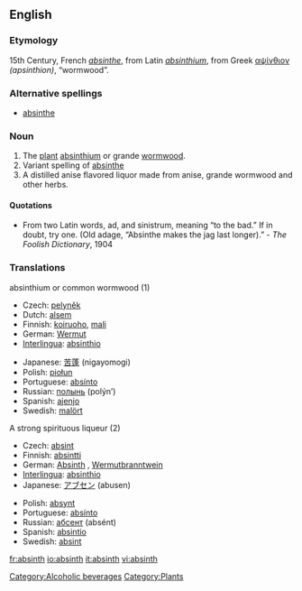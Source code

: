 {{wikipedia}}
==English==

===Etymology===
15th Century, French ''[[absinthe#French|absinthe]]'', from Latin ''[[absinthium]]'', from Greek [[αψίνθιον]] ''(apsinthion)'', “wormwood”.

===Alternative spellings===
* [[absinthe]]

===Noun===
{{en-noun}}

#The [[plant]] [[absinthium]] or grande [[wormwood]].
#Variant spelling of [[absinthe]]
#A distilled anise flavored liquor made from anise, grande wormwood and other herbs.

====Quotations====
*From two Latin words, ad, and sinistrum, meaning “to the bad.”  If in doubt, try one.  (Old adage, “Absinthe makes the jag last longer).” - ''The Foolish Dictionary'', 1904

===Translations===
;absinthium or common wormwood (1)
{{top}}
*Czech: [[pelyněk]] {{m}}
*Dutch: [[alsem]] {{m}}
*Finnish: [[koiruoho]], [[mali]]
*German: [[Wermut]] {{m}}
*[[Interlingua]]: [[absinthio]]
{{mid}}
*Japanese: [[苦蓬]] (nigayomogi)
*Polish: [[piołun]] {{m}}
*Portuguese: [[absínto]]
*Russian: [[полынь]] (polýn’) {{f}}
*Spanish: [[ajenjo]] {{m}}
*Swedish: [[malört]] {{c}}
{{bottom}}

;A strong spirituous liqueur (2)
{{top}}
*Czech: [[absint]] {{m}}
*Finnish: [[absintti]]
*German: [[Absinth]] {{m}}, [[Wermutbranntwein]] {{m}}
*[[Interlingua]]: [[absinthio]]
*Japanese: [[アブセン]] (abusen)
{{mid}}
*Polish: [[absynt]] {{m}}
*Portuguese: [[absínto]] {{m}}
*Russian: [[абсент]] (absént) {{m}}
*Spanish: [[absintio]] {{m}}
*Swedish: [[absint]] {{c}}
{{bottom}}

[[Category:Alcoholic beverages]]
[[Category:Plants]]

[[fr:absinth]]
[[io:absinth]]
[[it:absinth]]
[[vi:absinth]]